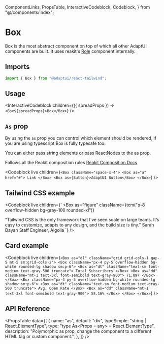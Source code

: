   ComponentLinks,
  PropsTable,
  InteractiveCodeblock,
  Codeblock,
} from "@/components/index";

# Box

Box is the most abstract component on top of which all other AdaptUI components
are built. It uses reakit's [Role](https://reakit.io/docs/role/) component
internally.

<ComponentLinks github="box" story="primitives-box" />

## Imports

```js
import { Box } from "@adaptui/react-tailwind";
```

## Usage

<InteractiveCodeblock
  children={({ spreadProps }) => `<Box${spreadProps}>Box</Box>`}
/>

## `As` prop

By using the `as` prop you can control which element should be rendered, if you
are using typescript Box is fully typesafe too.

You can either pass string elements or pass ReactNodes to the as prop.

Follows all the Reakit composition rules
[Reakit Composition Docs](https://reakit.io/docs/composition/)

<Codeblock
  live
  children={`
<Box className="space-x-4">
  <Box as="a" href="#">
    Link
  </Box>
  <Box as={Button}>AdaptUI Button</Box>
</Box>
`}
/>

## Tailwind CSS example

<Codeblock
  live
  children={`
<Box
  as="figure"
  className={tcm("p-8 overflow-hidden bg-gray-100 rounded-xl")}
>
  <Box
    as="img"
    className="object-cover w-32 h-32 mx-auto rounded-full md:w-48 md:h-auto md:rounded-md"
    src="https://tailwindcss.com/_next/static/media/sarah-dayan.a8ff3f1095a58085a82e3bb6aab12eb2.jpg"
    alt="Image of a women"
    width="384"
    height="512"
  />
  <Box className="pt-6 space-y-4 text-center md:p-8 md:text-left">
    <Box as="blockquote">
      <Box as="p" className="text-lg font-semibold">
        “Tailwind CSS is the only framework that I've seen scale on large
        teams. It’s easy to customize, adapts to any design, and the build
        size is tiny.”
      </Box>
    </Box>
    <Box as="figcaption" className="font-medium">
      <Box className="text-cyan-600">Sarah Dayan</Box>
      <Box className="text-gray-500">Staff Engineer, Algolia</Box>
    </Box>
  </Box>
</Box>
`}
/>

## Card example

<Codeblock
  live
  children={`
<Box as="dl" className="grid grid-cols-1 gap-5 mt-5 sm:grid-cols-2">
  <Box className="px-4 py-5 overflow-hidden bg-white rounded-lg shadow sm:p-6">
    <Box as="dt" className="text-sm font-medium text-gray-500 truncate">
      Total Subscribers
    </Box>
    <Box as="dd" className="mt-1 text-3xl font-semibold text-gray-900">
      71,897
    </Box>
  </Box>
  <Box className="px-4 py-5 overflow-hidden bg-white rounded-lg shadow sm:p-6">
    <Box as="dt" className="text-sm font-medium text-gray-500 truncate">
      Avg. Open Rate
    </Box>
    <Box as="dd" className="mt-1 text-3xl font-semibold text-gray-900">
      58.16%
    </Box>
  </Box>
</Box>
`}
/>

## API Reference

<PropsTable
  data={[
    {
      name: "as",
      default: "div",
      typeSimple: "string | React.ElementType",
      type: "type As<Props = any> = React.ElementType<Props>",
      description:
        "Polymorphic as prop, change the component to a different HTML tag or custom component.",
    },
  ]}
/>
